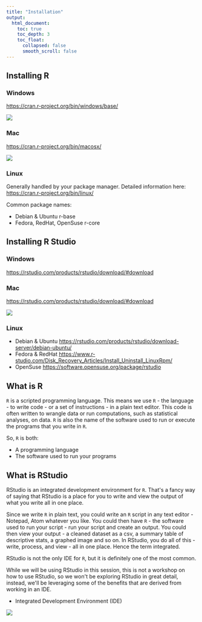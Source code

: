 ```yaml
---
title: "Installation"
output:
  html_document:
    toc: true
    toc_depth: 3
    toc_float:
      collapsed: false
      smooth_scroll: false
---
```

## Installing R

### Windows

[https://cran.r-project.org/bin/windows/base/](https://cran.r-project.org/bin/windows/base/)

![](./images/Install_R_Windows.jpg)

### Mac

[https://cran.r-project.org/bin/macosx/](https://cran.r-project.org/bin/macosx/)

![](./images/Install_R_Mac.jpg)

### Linux

Generally handled by your package manager. Detailed information here: [https://cran.r-project.org/bin/linux/](https://cran.r-project.org/bin/linux/)

Common package names:

* Debian & Ubuntu r-base
* Fedora, RedHat, OpenSuse r-core

## Installing R Studio

### Windows

[https://rstudio.com/products/rstudio/download/#download](https://rstudio.com/products/rstudio/download/#download)

### Mac

[https://rstudio.com/products/rstudio/download/#download](https://rstudio.com/products/rstudio/download/#download)

![](./images/Install_RStudio.jpg)

### Linux

* Debian & Ubuntu [https://rstudio.com/products/rstudio/download-server/debian-ubuntu/](https://rstudio.com/products/rstudio/download-server/debian-ubuntu/)
* Fedora & RedHat [https://www.r-studio.com/Disk_Recovery_Articles/Install_Uninstall_LinuxRpm/](https://www.r-studio.com/Disk_Recovery_Articles/Install_Uninstall_LinuxRpm/)
* OpenSuse [https://software.opensuse.org/package/rstudio](https://software.opensuse.org/package/rstudio)

## What is R

`R` is a scripted programming language. This means we use `R` - the language - to write code - or a set of instructions - in a plain text editor. This code is often written to wrangle data or run computations, such as statistical analyses, on data. `R` is also the name of the software used to run or execute the programs that you write in `R`.

So, `R` is both:

* A programming language
* The software used to run your programs

## What is RStudio

RStudio is an integrated development environment for `R`. That\'s a fancy way of saying that RStudio is a place for you to write and view the output of what you write all in one place.

Since we write `R` in plain text, you could write an `R` script in any text editor - Notepad, Atom whatever you like. You could then have `R` - the software used to run your script - run your script and create an output. You could then view your output - a cleaned dataset as a csv, a summary table of descriptive stats, a graphed image and so on. In RStudio, you do all of this - write, process, and view - all in one place. Hence the term integrated.

RStudio is not the only IDE for `R`, but it is definitely one of the most common.

While we will be using RStudio in this session, this is not a workshop on how to use RStudio, so we won\'t be exploring RStudio in great detail, instead, we\'ll be leveraging some of the benefits that are derived from working in an IDE.

* Integrated Development Environment (IDE)

![](./images/RStudio.jpg)
